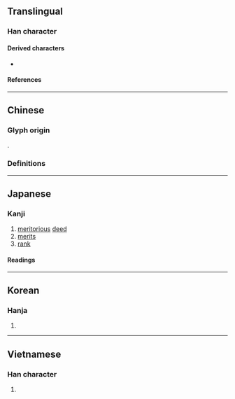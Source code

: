 {{also|勲|勛|勋}}
{{character info}}
==Translingual==
{{CJKV-forms|勛|勋|勲|勳}}

===Han character===
{{Han char|rn=19|rad=力|as=14|sn=16|four=24327|canj=HFKS|ids=⿰熏力}}

====Derived characters====
* {{l|mul|[[爋]], [[蘍]], [[𡓕]], [[𡤂]], [[𫾙]]}}

====References====
{{Han ref|kx=0149.370|dkj=02465|dj=0338.030|hdz=10381.190|uh=52F3}}

----

==Chinese==

===Glyph origin===
{{Han etym}}
{{Han compound|熏|力|ls=psc|c1=p|c2=s}}.

===Definitions===
{{zh-see|勛|v}}

----

==Japanese==
{{ja-kanji forms|勲|勳}}

===Kanji===
{{ja-kanji|grade=|rs=力14|shin=勲}}

# [[meritorious]] [[deed]]
# [[merits]]
# [[rank]]

====Readings====
{{ja-readings
|on=くん
|kun=いさお-
}}

----

==Korean==

===Hanja===
{{ko-hanja|공|훈}}

# {{rfdef|ko|sort=力14}}

----

==Vietnamese==

===Han character===
{{vi-readings|reading=[[huân]]|rs=力14}}

# {{rfdef|vi|sort=力14}}